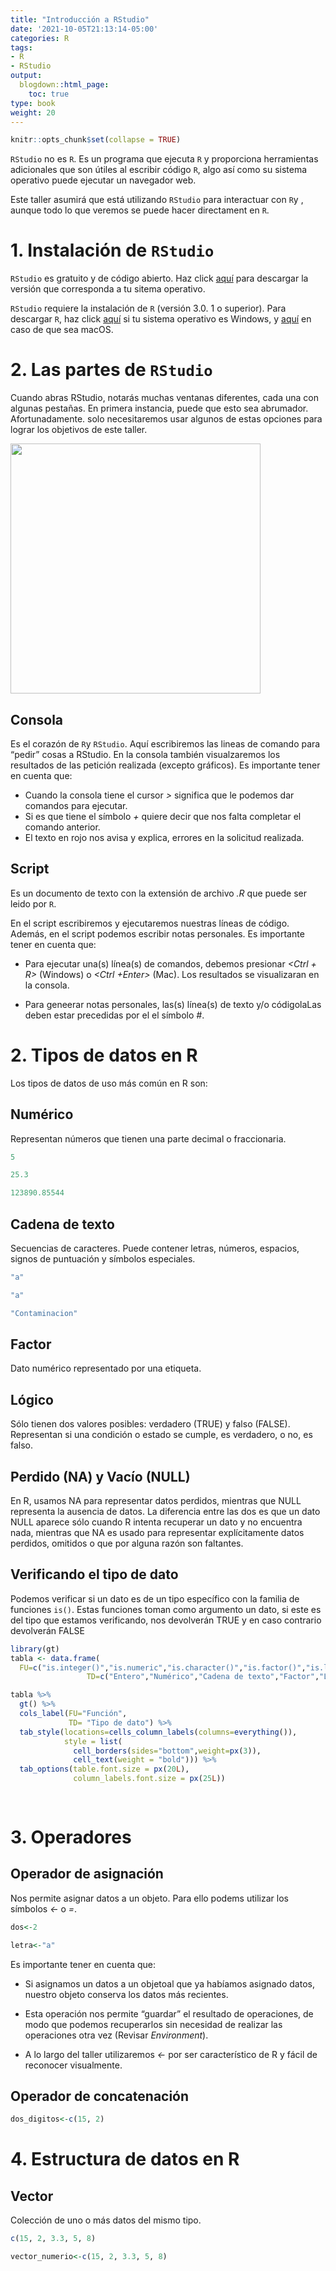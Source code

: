 ```yaml
---
title: "Introducción a RStudio"
date: '2021-10-05T21:13:14-05:00'
categories: R
tags:
- R
- RStudio
output:
  blogdown::html_page:
    toc: true
type: book
weight: 20
---
```

```r
knitr::opts_chunk$set(collapse = TRUE)
```

`RStudio` no es `R`. Es un programa que ejecuta `R` y proporciona herramientas adicionales que son útiles al escribir código `R`, algo así como su sistema operativo puede ejecutar un navegador web. 

Este taller asumirá que está utilizando `RStudio` para interactuar con `R`y , aunque todo lo que veremos se puede hacer directament en `R`.

# 1. Instalación de `RStudio`
`RStudio` es gratuito y de código abierto. Haz click [aquí](https://www.rstudio.com/products/rstudio/download/) para descargar la versión que corresponda a tu sitema operativo.

`RStudio` requiere la instalación de `R` (versión 3.0. 1 o superior). Para descargar `R`, haz click [aquí](https://cran.r-project.org/bin/windows/base/) si tu sistema operativo es Windows, y [aquí](https://cran.r-project.org/bin/macosx/) en caso de que sea macOS.

# 2. Las partes de `RStudio`
Cuando abras RStudio, notarás muchas ventanas diferentes, cada una con algunas pestañas. En primera instancia, puede que esto sea abrumador. Afortunadamente. solo necesitaremos usar algunos de estas opciones para lograr los objetivos de este taller.

![](/docencia/MMAD109/Sesion01_1_files/RSTUDIO.png){width=400px height=400px}

## Consola

Es el corazón de `R`y `RStudio`. Aquí escribiremos las lineas de comando para "pedir" cosas a RStudio. En la consola también visualzaremos los resultados de las petición realizada (excepto gráficos). Es importante tener en cuenta que:
  
  + Cuando la consola tiene el cursor *>* significa que le podemos dar comandos para ejecutar.
  + Si es que tiene el símbolo *+* quiere decir que nos falta completar el comando anterior. 
  + El texto en rojo nos avisa y explica, errores en la solicitud realizada.
  
## Script
Es un documento de texto con la extensión de archivo *.R* que puede ser leido por `R`. 

En el script escribiremos y ejecutaremos nuestras líneas de código. Además, en el script podemos escribir notas personales. Es importante tener en cuenta que:

* Para ejecutar una(s) línea(s) de comandos, debemos presionar *<Ctrl + R>* (Windows) o *<Ctrl +Enter>* (Mac). Los resultados se visualizaran en la consola.

* Para geneerar notas personales, las(s) línea(s) de texto y/o códigolaLas deben estar precedidas por el el símbolo *#*.

# 2. Tipos de datos en R

Los tipos de datos de uso más común en R son:

## Numérico
Representan números que tienen una parte decimal o fraccionaria.

```r
5

25.3

123890.85544
```

## Cadena de texto
Secuencias de caracteres. Puede contener letras, números, espacios, signos de puntuación y símbolos especiales.

```r
"a"

"a"

"Contaminacion"
```

## Factor
Dato numérico representado por una etiqueta.

## Lógico
Sólo tienen dos valores posibles: verdadero (TRUE) y falso (FALSE). Representan si una condición o estado se cumple, es verdadero, o no, es falso.

## Perdido (NA) y Vacío (NULL)
En R, usamos NA para representar datos perdidos, mientras que NULL representa la ausencia de datos. La diferencia entre las dos es que un dato NULL aparece sólo cuando R intenta recuperar un dato y no encuentra nada, mientras que NA es usado para representar explícitamente datos perdidos, omitidos o que por alguna razón son faltantes.


## Verificando el tipo de dato
Podemos verificar si un dato es de un tipo específico con la familia de funciones `is()`. Estas funciones toman como argumento un dato, si este es del tipo que estamos verificando, nos devolverán TRUE y en caso contrario devolverán FALSE



```r
library(gt)
tabla <- data.frame(
  FU=c("is.integer()","is.numeric","is.character()","is.factor()","is.logical()","is.na()","is.null()" ),
                 TD=c("Entero","Numérico","Cadena de texto","Factor","Lógico","NA","NULL"))

tabla %>%
  gt() %>% 
  cols_label(FU="Función",
             TD= "Tipo de dato") %>%
  tab_style(locations=cells_column_labels(columns=everything()),
            style = list(
              cell_borders(sides="bottom",weight=px(3)),
              cell_text(weight = "bold"))) %>%
  tab_options(table.font.size = px(20L),
              column_labels.font.size = px(25L))
  
  
```

# 3. Operadores



## Operador de asignación
Nos permite asignar datos a un objeto. Para ello podems utilizar los símbolos *<-* o *=*.


```r
dos<-2

letra<-"a"
```


Es importante tener en cuenta que:

* Si asignamos un datos a un objetoal que ya habíamos asignado datos, nuestro objeto conserva los datos más recientes.

* Esta operación nos permite “guardar” el resultado de operaciones, de modo que podemos recuperarlos sin necesidad de realizar las operaciones otra vez (Revisar *Environment*).

* A lo largo del taller utilizaremos *<-* por ser característico de R y fácil de reconocer visualmente.

## Operador de concatenación

```r
dos_digitos<-c(15, 2)
```

# 4. Estructura de datos en R

## Vector
Colección de uno o más datos del mismo tipo.

```r
c(15, 2, 3.3, 5, 8)
```


```r
vector_numerio<-c(15, 2, 3.3, 5, 8)
```


